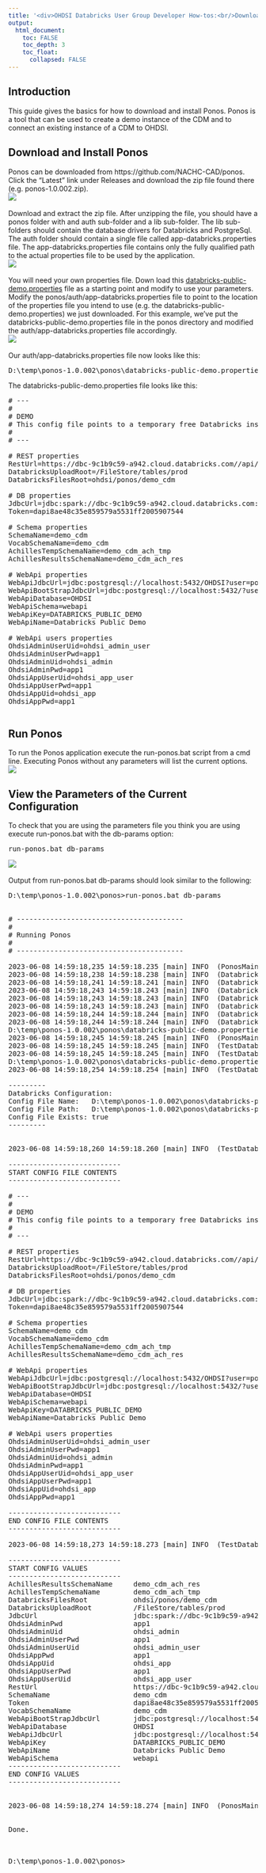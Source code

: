 ---
title: '<div>OHDSI Databricks User Group Developer How-tos:<br/>Download and Install Ponos</div>'
output:
  html_document:
    toc: FALSE
    toc_depth: 3
    toc_float:
      collapsed: FALSE
---

<p>
  <h2>Introduction</h2>
  This guide gives the basics for how to download and install Ponos. 
  Ponos is a tool that can be used to create a demo instance of the CDM 
  and to connect an existing instance of a CDM to OHDSI. 
  <h2>Download and Install Ponos</h2>
  Ponos can be downloaded from <a ref="https://github.com/NACHC-CAD/ponos">https://github.com/NACHC-CAD/ponos</a>. 
  Click the "Latest" link under Releases and download the zip file found there (e.g. ponos-1.0.002.zip). 
  <br/>
  <img src="./img/developer-how-tos/ponos/quickstart/ponos-git.png" />
  <br/>
  <br/>
  Download and extract the zip file. 
  After unzipping the file, you should have a ponos folder with and auth sub-folder and a lib sub-folder. 
  The lib sub-folders should contain the database drivers for Databricks and PostgreSql. 
  The auth folder should contain a single file called app-databricks.properties file. 
  The app-databricks.properties file contains only the fully qualified path to the actual properties file to be used by the application. 
  <br/>
  <img src="./img/developer-how-tos/ponos/quickstart/ponos-zip.png" />
  <br/>
  <br/>
  You will need your own properties file. 
  Down load this <a download href="./img/developer-how-tos/ponos/quickstart/databricks-public-demo.properties">databricks-public-demo.properties</a> 
  file as a starting point and modify to use your parameters. 
  Modify the ponos/auth/app-databricks.properties file to point to the location of the properties file you intend to use 
  (e.g. the databricks-public-demo.properties) we just downloaded. 
  For this example, we've put the databricks-public-demo.properties file in the ponos directory and modified the auth/app-databricks.properties file accordingly. 
  <br/>
  <img src="./img/developer-how-tos/ponos/quickstart/ponos-dir.png" />
  <br/>
  <br/>
  Our auth/app-databricks.properties file now looks like this: 
  <br/>
<pre class="prescrollable">
D:\temp\ponos-1.0.002\ponos\databricks-public-demo.properties
</pre>
  The databricks-public-demo.properties file looks like this:
<pre class="pre-scrollable" style="max-height: 75vh">
# ---
#
# DEMO
# This config file points to a temporary free Databricks instance created for this demo.  
#
# ---

# REST properties
RestUrl=https://dbc-9c1b9c59-a942.cloud.databricks.com//api/2.0
DatabricksUploadRoot=/FileStore/tables/prod
DatabricksFilesRoot=ohdsi/ponos/demo_cdm

# DB properties
JdbcUrl=jdbc:spark://dbc-9c1b9c59-a942.cloud.databricks.com:443/default;transportMode=http;ssl=1;httpPath=sql/protocolv1/o/2010859959023967/0602-003109-756w8ulw;AuthMech=3;UID=token;PWD=
Token=dapi8ae48c35e859579a5531ff2005907544

# Schema properties
SchemaName=demo_cdm
VocabSchemaName=demo_cdm
AchillesTempSchemaName=demo_cdm_ach_tmp
AchillesResultsSchemaName=demo_cdm_ach_res

# WebApi properties 
WebApiJdbcUrl=jdbc:postgresql://localhost:5432/OHDSI?user=postgres&password=ohdsi&currentSchema=OHDSI
WebApiBootStrapJdbcUrl=jdbc:postgresql://localhost:5432/?user=postgres&password=ohdsi
WebApiDatabase=OHDSI
WebApiSchema=webapi
WebApiKey=DATABRICKS_PUBLIC_DEMO
WebApiName=Databricks Public Demo

# WebApi users properties
OhdsiAdminUserUid=ohdsi_admin_user
OhdsiAdminUserPwd=app1
OhdsiAdminUid=ohdsi_admin
OhdsiAdminPwd=app1
OhdsiAppUserUid=ohdsi_app_user
OhdsiAppUserPwd=app1
OhdsiAppUid=ohdsi_app
OhdsiAppPwd=app1

</pre>
  
  <h2>Run Ponos</h2>
  To run the Ponos application execute the run-ponos.bat script from a cmd line. 
  Executing Ponos without any parameters will list the current options. 
  <br/>
  <img src="./img/developer-how-tos/ponos/quickstart/run-ponos.png" />

  <h2>View the Parameters of the Current Configuration</h2>
  To check that you are using the parameters file you think you are using execute run-ponos.bat with the db-params option:
<pre class="prescrollable">
run-ponos.bat db-params
</pre>
  <img src="./img/developer-how-tos/ponos/quickstart/ponos-params.png" />
  <br/>
  <br/>
  Output from run-ponos.bat db-params should look similar to the following:
<pre class="pre-scrollable" style="max-height: 75vh">
D:\temp\ponos-1.0.002\ponos>run-ponos.bat db-params


# ----------------------------------------
#
# Running Ponos
#
# ----------------------------------------

2023-06-08 14:59:18,235 14:59:18.235 [main] INFO  (PonosMain.java:40) - Getting config file...
2023-06-08 14:59:18,238 14:59:18.238 [main] INFO  (DatabricksProperties.java:54) - ------------
2023-06-08 14:59:18,241 14:59:18.241 [main] INFO  (DatabricksProperties.java:55) - File: null
2023-06-08 14:59:18,243 14:59:18.243 [main] INFO  (DatabricksProperties.java:56) - Exists: false
2023-06-08 14:59:18,243 14:59:18.243 [main] INFO  (DatabricksProperties.java:57) - Could not load default properties.
2023-06-08 14:59:18,243 14:59:18.243 [main] INFO  (DatabricksProperties.java:58) - A properties file will need to be provided by the user.
2023-06-08 14:59:18,244 14:59:18.244 [main] INFO  (DatabricksProperties.java:59) - ------------
2023-06-08 14:59:18,244 14:59:18.244 [main] INFO  (DatabricksProperties.java:77) - SETTING PROPS FROM:
D:\temp\ponos-1.0.002\ponos\databricks-public-demo.properties
2023-06-08 14:59:18,245 14:59:18.245 [main] INFO  (PonosMain.java:45) - CONFIG FILE SUCCESSFULY SET
2023-06-08 14:59:18,245 14:59:18.245 [main] INFO  (TestDatabricksProperties.java:88) - Found pointer file: ./auth/app-databricks.properties
2023-06-08 14:59:18,245 14:59:18.245 [main] INFO  (TestDatabricksProperties.java:89) - Pointer file points to config file:
D:\temp\ponos-1.0.002\ponos\databricks-public-demo.properties
2023-06-08 14:59:18,254 14:59:18.254 [main] INFO  (TestDatabricksProperties.java:76) -

---------
Databricks Configuration:
Config File Name:   D:\temp\ponos-1.0.002\ponos\databricks-public-demo.properties
Config File Path:   D:\temp\ponos-1.0.002\ponos\databricks-public-demo.properties
Config File Exists: true
---------


2023-06-08 14:59:18,260 14:59:18.260 [main] INFO  (TestDatabricksProperties.java:109) -

---------------------------
START CONFIG FILE CONTENTS
---------------------------

# ---
#
# DEMO
# This config file points to a temporary free Databricks instance created for this demo.
#
# ---

# REST properties
RestUrl=https://dbc-9c1b9c59-a942.cloud.databricks.com//api/2.0
DatabricksUploadRoot=/FileStore/tables/prod
DatabricksFilesRoot=ohdsi/ponos/demo_cdm

# DB properties
JdbcUrl=jdbc:spark://dbc-9c1b9c59-a942.cloud.databricks.com:443/default;transportMode=http;ssl=1;httpPath=sql/protocolv1/o/2010859959023967/0602-003109-756w8ulw;AuthMech=3;UID=token;PWD=
Token=dapi8ae48c35e859579a5531ff2005907544

# Schema properties
SchemaName=demo_cdm
VocabSchemaName=demo_cdm
AchillesTempSchemaName=demo_cdm_ach_tmp
AchillesResultsSchemaName=demo_cdm_ach_res

# WebApi properties
WebApiJdbcUrl=jdbc:postgresql://localhost:5432/OHDSI?user=postgres&password=ohdsi&currentSchema=OHDSI
WebApiBootStrapJdbcUrl=jdbc:postgresql://localhost:5432/?user=postgres&password=ohdsi
WebApiDatabase=OHDSI
WebApiSchema=webapi
WebApiKey=DATABRICKS_PUBLIC_DEMO
WebApiName=Databricks Public Demo

# WebApi users properties
OhdsiAdminUserUid=ohdsi_admin_user
OhdsiAdminUserPwd=app1
OhdsiAdminUid=ohdsi_admin
OhdsiAdminPwd=app1
OhdsiAppUserUid=ohdsi_app_user
OhdsiAppUserPwd=app1
OhdsiAppUid=ohdsi_app
OhdsiAppPwd=app1

---------------------------
END CONFIG FILE CONTENTS
---------------------------

2023-06-08 14:59:18,273 14:59:18.273 [main] INFO  (TestDatabricksProperties.java:127) - Config parameters:

---------------------------
START CONFIG VALUES
---------------------------
AchillesResultsSchemaName     demo_cdm_ach_res
AchillesTempSchemaName        demo_cdm_ach_tmp
DatabricksFilesRoot           ohdsi/ponos/demo_cdm
DatabricksUploadRoot          /FileStore/tables/prod
JdbcUrl                       jdbc:spark://dbc-9c1b9c59-a942.cloud.databricks.com:443/default;transportMode=http;ssl=1;httpPath=sql/protocolv1/o/2010859959023967/0602-003109-756w8ulw;AuthMech=3;UID=token;PWD=
OhdsiAdminPwd                 app1
OhdsiAdminUid                 ohdsi_admin
OhdsiAdminUserPwd             app1
OhdsiAdminUserUid             ohdsi_admin_user
OhdsiAppPwd                   app1
OhdsiAppUid                   ohdsi_app
OhdsiAppUserPwd               app1
OhdsiAppUserUid               ohdsi_app_user
RestUrl                       https://dbc-9c1b9c59-a942.cloud.databricks.com//api/2.0
SchemaName                    demo_cdm
Token                         dapi8ae48c35e859579a5531ff2005907544
VocabSchemaName               demo_cdm
WebApiBootStrapJdbcUrl        jdbc:postgresql://localhost:5432/?user=postgres&password=ohdsi
WebApiDatabase                OHDSI
WebApiJdbcUrl                 jdbc:postgresql://localhost:5432/OHDSI?user=postgres&password=ohdsi&currentSchema=OHDSI
WebApiKey                     DATABRICKS_PUBLIC_DEMO
WebApiName                    Databricks Public Demo
WebApiSchema                  webapi
---------------------------
END CONFIG VALUES
---------------------------


2023-06-08 14:59:18,274 14:59:18.274 [main] INFO  (PonosMain.java:35) - Done.


Done.



D:\temp\ponos-1.0.002\ponos>
</pre>
  <br/><br/><br/><br/><br/>
  <br/><br/><br/><br/><br/>
</p>
